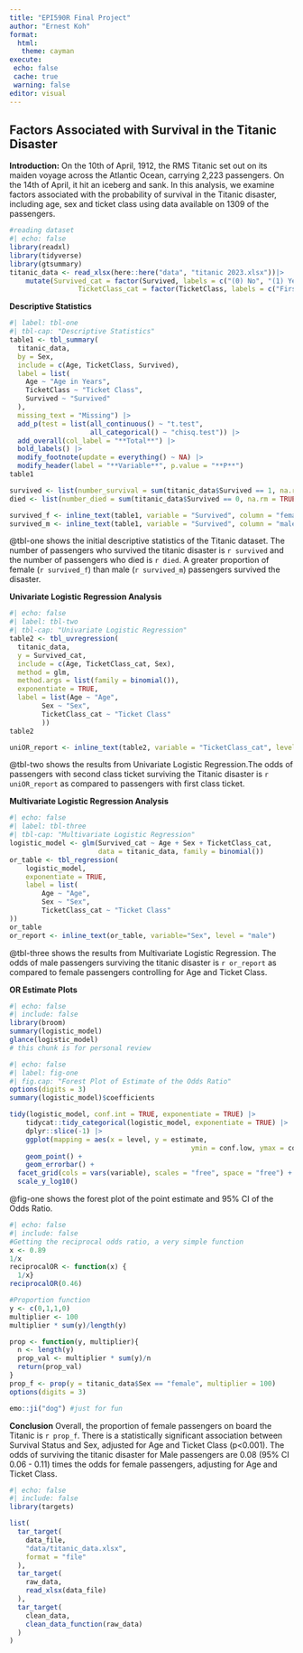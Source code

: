 ```yaml
---
title: "EPI590R Final Project"
author: "Ernest Koh"
format:
  html:
   theme: cayman
execute:
 echo: false
 cache: true
 warning: false
editor: visual
---
```


## **Factors Associated with Survival in the Titanic Disaster**

**Introduction:** On the 10th of April, 1912, the RMS Titanic set out on its maiden voyage across the Atlantic Ocean, carrying 2,223 passengers. On the 14th of April, it hit an iceberg and sank. In this analysis, we examine factors associated with the probability of survival in the Titanic disaster, including age, sex and ticket class using data available on 1309 of the passengers.

```r
#reading dataset
#| echo: false
library(readxl)
library(tidyverse)
library(gtsummary)
titanic_data <- read_xlsx(here::here("data", "titanic 2023.xlsx"))|>
	mutate(Survived_cat = factor(Survived, labels = c("(0) No", "(1) Yes")),
				 TicketClass_cat = factor(TicketClass, labels = c("First", "Second", "Third")))
```

**Descriptive Statistics**

```r
#| label: tbl-one
#| tbl-cap: "Descriptive Statistics"
table1 <- tbl_summary(
  titanic_data,
  by = Sex,
  include = c(Age, TicketClass, Survived),
  label = list(
  	Age ~ "Age in Years",
  	TicketClass ~ "Ticket Class",
  	Survived ~ "Survived"
  ),
  missing_text = "Missing") |>
  add_p(test = list(all_continuous() ~ "t.test", 
                    all_categorical() ~ "chisq.test")) |> 
  add_overall(col_label = "**Total**") |> 
  bold_labels() |> 
  modify_footnote(update = everything() ~ NA) |> 
  modify_header(label = "**Variable**", p.value = "**P**")
table1

survived <- list(number_survival = sum(titanic_data$Survived == 1, na.rm = TRUE))
died <- list(number_died = sum(titanic_data$Survived == 0, na.rm = TRUE))

survived_f <- inline_text(table1, variable = "Survived", column = "female")
survived_m <- inline_text(table1, variable = "Survived", column = "male")


```
@tbl-one shows the initial descriptive statistics of the Titanic dataset. The number of passengers who survived the titanic disaster is `r survived` and the number of passengers who died is `r died`. A greater proportion of female (`r survived_f`) than male (`r survived_m`) passengers survived the disaster.

**Univariate Logistic Regression Analysis**

```r
#| echo: false
#| label: tbl-two
#| tbl-cap: "Univariate Logistic Regression"
table2 <- tbl_uvregression(
  titanic_data, 
  y = Survived_cat,
  include = c(Age, TicketClass_cat, Sex),
  method = glm,
  method.args = list(family = binomial()),
  exponentiate = TRUE,
  label = list(Age ~ "Age",
		Sex ~ "Sex",
		TicketClass_cat ~ "Ticket Class"
		))
table2

uniOR_report <- inline_text(table2, variable = "TicketClass_cat", level = "Second")
```
@tbl-two shows the results from Univariate Logistic Regression.The odds of passengers with second class ticket surviving the Titanic disaster is `r uniOR_report` as compared to passengers with first class ticket.

**Multivariate Logistic Regression Analysis**

```r
#| echo: false
#| label: tbl-three
#| tbl-cap: "Multivariate Logistic Regression"
logistic_model <- glm(Survived_cat ~ Age + Sex + TicketClass_cat, 
                      data = titanic_data, family = binomial())
or_table <- tbl_regression(
	logistic_model,
	exponentiate = TRUE,
	label = list(
		Age ~ "Age",
		Sex ~ "Sex",
		TicketClass_cat ~ "Ticket Class"
))
or_table
or_report <- inline_text(or_table, variable="Sex", level = "male")
```
@tbl-three shows the results from Multivariate Logistic Regression. The odds of male passengers surviving the titanic disaster is `r or_report` as compared to female passengers controlling for Age and Ticket Class.

**OR Estimate Plots**

```r
#| echo: false
#| include: false
library(broom)
summary(logistic_model)
glance(logistic_model)
# this chunk is for personal review
```

```r
#| echo: false
#| label: fig-one
#| fig.cap: "Forest Plot of Estimate of the Odds Ratio"
options(digits = 3)
summary(logistic_model)$coefficients

tidy(logistic_model, conf.int = TRUE, exponentiate = TRUE) |>
	tidycat::tidy_categorical(logistic_model, exponentiate = TRUE) |>
	dplyr::slice(-1) |> 
	ggplot(mapping = aes(x = level, y = estimate,
											 ymin = conf.low, ymax = conf.high)) +
	geom_point() +
	geom_errorbar() +
  facet_grid(cols = vars(variable), scales = "free", space = "free") +
  scale_y_log10()

```
@fig-one shows the forest plot of the point estimate and 95% CI of the Odds Ratio.

```r
#| echo: false
#| include: false
#Getting the reciprocal odds ratio, a very simple function
x <- 0.89
1/x 
reciprocalOR <- function(x) {
  1/x}
reciprocalOR(0.46)

#Proportion function
y <- c(0,1,1,0)
multiplier <- 100
multiplier * sum(y)/length(y)

prop <- function(y, multiplier){
  n <- length(y)
  prop_val <- multiplier * sum(y)/n
  return(prop_val)
}
prop_f <- prop(y = titanic_data$Sex == "female", multiplier = 100)
options(digits = 3)

emo::ji("dog") #just for fun
```
**Conclusion**
Overall, the proportion of female passengers on board the Titanic is `r prop_f`. There is a statistically significant association between Survival Status and Sex, adjusted for Age and Ticket Class (p<0.001). The odds of surviving the titanic disaster for Male passengers are 0.08 (95% CI 0.06 - 0.11) times the odds for female passengers, adjusting for Age and Ticket Class. 

```r
#| echo: false
#| include: false
library(targets)

list(
  tar_target(
    data_file,
    "data/titanic_data.xlsx",
    format = "file"
  ),
  tar_target(
    raw_data,
    read_xlsx(data_file)
  ),
  tar_target(
    clean_data,
    clean_data_function(raw_data)
  )
)
```

